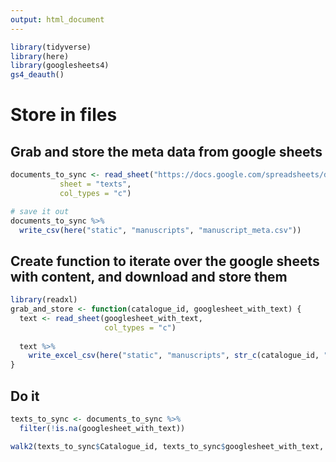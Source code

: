 ```yaml
---
output: html_document
---
```


```r
library(tidyverse)
library(here)
library(googlesheets4)
gs4_deauth()

```

# Store in files
## Grab and store the meta data from google sheets
```r
documents_to_sync <- read_sheet("https://docs.google.com/spreadsheets/d/10pwVATuDKQDj7_X67Bc_EDO5Wm6wgVvCG8N7fIiC2Y4/edit?usp=sharing",
           sheet = "texts",
           col_types = "c")

# save it out
documents_to_sync %>% 
  write_csv(here("static", "manuscripts", "manuscript_meta.csv"))

```

## Create function to iterate over the google sheets with content, and download and store them
```r
library(readxl)
grab_and_store <- function(catalogue_id, googlesheet_with_text) {
  text <- read_sheet(googlesheet_with_text,
                     col_types = "c")
  
  text %>% 
    write_excel_csv(here("static", "manuscripts", str_c(catalogue_id, ".csv")))
}

```

## Do it
```r
texts_to_sync <- documents_to_sync %>% 
  filter(!is.na(googlesheet_with_text))

walk2(texts_to_sync$Catalogue_id, texts_to_sync$googlesheet_with_text, grab_and_store)

```


